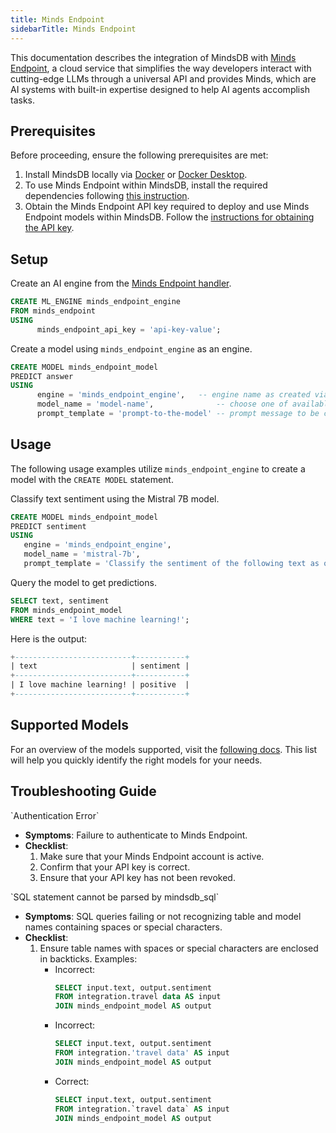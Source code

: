 ```yaml
---
title: Minds Endpoint
sidebarTitle: Minds Endpoint
---
```


This documentation describes the integration of MindsDB with [Minds Endpoint](https://docs.mdb.ai/), a cloud service that simplifies the way developers interact with cutting-edge LLMs through a universal API and provides Minds, which are AI systems with built-in expertise designed to help AI agents accomplish tasks.

## Prerequisites

Before proceeding, ensure the following prerequisites are met:

1. Install MindsDB locally via [Docker](https://docs.mindsdb.com/setup/self-hosted/docker) or [Docker Desktop](https://docs.mindsdb.com/setup/self-hosted/docker-desktop).
2. To use Minds Endpoint within MindsDB, install the required dependencies following [this instruction](https://docs.mindsdb.com/setup/self-hosted/docker#install-dependencies).
3. Obtain the Minds Endpoint API key required to deploy and use Minds Endpoint models within MindsDB. Follow the [instructions for obtaining the API key](https://docs.mdb.ai/docs/authentication).

## Setup

Create an AI engine from the [Minds Endpoint handler](https://github.com/mindsdb/mindsdb/tree/main/mindsdb/integrations/handlers/minds_endpoint).

```sql
CREATE ML_ENGINE minds_endpoint_engine
FROM minds_endpoint
USING
      minds_endpoint_api_key = 'api-key-value';
```

Create a model using `minds_endpoint_engine` as an engine.

```sql
CREATE MODEL minds_endpoint_model
PREDICT answer
USING
      engine = 'minds_endpoint_engine',   -- engine name as created via CREATE ML_ENGINE
      model_name = 'model-name',              -- choose one of available models
      prompt_template = 'prompt-to-the-model' -- prompt message to be completed by the model
```

## Usage

The following usage examples utilize `minds_endpoint_engine` to create a model with the `CREATE MODEL` statement.

Classify text sentiment using the Mistral 7B model.

```sql
CREATE MODEL minds_endpoint_model
PREDICT sentiment
USING
   engine = 'minds_endpoint_engine',
   model_name = 'mistral-7b',
   prompt_template = 'Classify the sentiment of the following text as one of `positive`, `neutral` or `negative`: {{text}}';
```

Query the model to get predictions.

```sql
SELECT text, sentiment
FROM minds_endpoint_model
WHERE text = 'I love machine learning!';
```

Here is the output:

```sql
+--------------------------+-----------+
| text                     | sentiment |
+--------------------------+-----------+
| I love machine learning! | positive  |
+--------------------------+-----------+
```

## Supported Models

For an overview of the models supported, visit the [following docs](https://docs.mdb.ai/). This list will help you quickly identify the right models for your needs.

## Troubleshooting Guide

<Warning>
`Authentication Error`

* **Symptoms**: Failure to authenticate to Minds Endpoint.
* **Checklist**:
    1. Make sure that your Minds Endpoint account is active.
    2. Confirm that your API key is correct.
    3. Ensure that your API key has not been revoked.
</Warning>

<Warning>
`SQL statement cannot be parsed by mindsdb_sql`

* **Symptoms**: SQL queries failing or not recognizing table and model names containing spaces or special characters.
* **Checklist**:
    1. Ensure table names with spaces or special characters are enclosed in backticks.
    Examples:
        * Incorrect:
            ```sql
            SELECT input.text, output.sentiment
            FROM integration.travel data AS input
            JOIN minds_endpoint_model AS output
            ```
        * Incorrect: 
            ```sql
            SELECT input.text, output.sentiment
            FROM integration.'travel data' AS input
            JOIN minds_endpoint_model AS output
            ```
        * Correct:  
            ```sql 
            SELECT input.text, output.sentiment
            FROM integration.`travel data` AS input
            JOIN minds_endpoint_model AS output
            ```
</Warning>